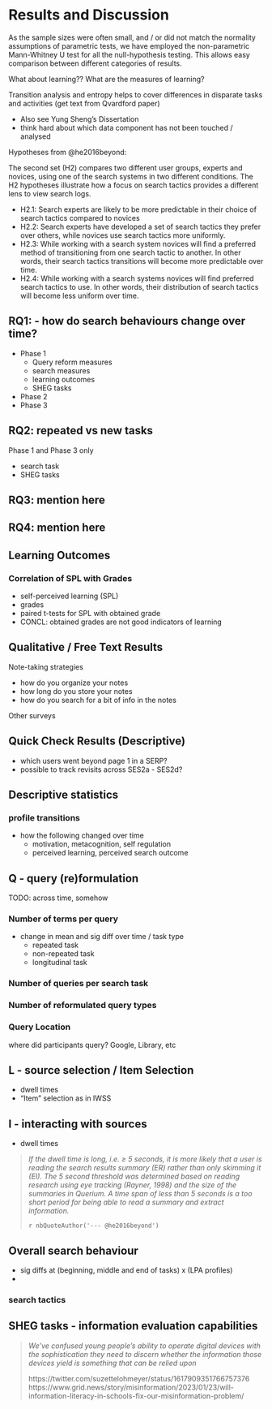 # Results and Discussion


As the sample sizes were often small, and / or did not match the normality assumptions of parametric tests, we have employed the non-parametric Mann-Whitney U test for all the null-hypothesis testing. This allows easy comparison between different categories of results.



What about learning??
What are the measures of learning?

Transition analysis and entropy helps to cover differences in disparate tasks and activities (get text from Qvardford paper)


- Also see Yung Sheng's Dissertation
- think hard about which data component has not been touched / analysed


Hypotheses from @he2016beyond:

The second set (H2) compares two different user groups, experts and novices, using one of the search systems in two different conditions. The H2 hypotheses illustrate how a focus on search tactics provides a different lens to view search logs.

- H2.1: Search experts are likely to be more predictable in their choice of search tactics compared to novices
- H2.2: Search experts have developed a set of search tactics they prefer over others, while novices use search tactics more uniformly.
- H2.3: While working with a search system novices will find a preferred method of transitioning from one search tactic to another. In other words, their search tactics transitions will become more predictable over time.
- H2.4: While working with a search systems novices will find preferred search tactics to use. In other words, their distribution of search tactics will become less uniform over time.


<!-- ## Discussion - Research Questions -->

## RQ1: - how do search behaviours change over time?

- Phase 1
  - Query reform measures
  - search measures
  - learning outcomes
  - SHEG tasks

- Phase 2
- Phase 3

## RQ2: repeated vs new tasks

Phase 1 and Phase 3 only

- search task
- SHEG tasks



## RQ3: mention here


## RQ4: mention here



## Learning Outcomes

### Correlation of SPL with Grades

- self-perceived learning (SPL)
- grades
- paired t-tests for SPL with obtained grade
- CONCL: obtained grades are not good indicators of learning


## Qualitative / Free Text Results

Note-taking strategies

- how do you organize your notes
- how long do you store your notes
- how do you search for a bit of info in the notes

Other surveys




## Quick Check Results (Descriptive)

- which users went beyond page 1 in a SERP?
- possible to track revisits across SES2a - SES2d?




## Descriptive statistics

### profile transitions

- how the following changed over time 
  - motivation, metacognition, self regulation
  - perceived learning, perceived search outcome


## Q - query (re)formulation

<!-- 

Difference between timepoints (across all profiles?)
Difference between profiles (across all times)
Mix (?)

For everything below: change in mean and sig diff over time / task type
    - repeated task
        - A / B
    - non-repeated task
        - A / B
    - longitudinal task
        - A / B

    ✅ Number of terms per query: 
      - query_len_{sum, avg, sd}

    ✅ Number (count) of queries per search task: 
      - query_n_{sum, avg, sd}

    ✅ Number (count) of reformulated query types:
      - query_reform_gen_{sum, avg, sd}
      - query_reform_spec_{sum, avg, sd}
      - query_reform_wsub_{sum, avg, sd}
      - query_reform_rpt_{sum, avg, sd}
      - query_reform_new_{sum, avg, sd}

    ✅ Entropy of query reformulation types
      - for different task types
      - query_reform_{Hs, Ht}
      - 🧠 always use closed state space for better entropy
    
    ⏳ generate report containing each variable (cols?), and each task name (rows)
    like CHI SRC paper

    📃 create graphs

    Query Location: where did participants query?
    - Google, Library, etc

  TODO: 
-->

TODO: across time, somehow

### Number of terms per query

- change in mean and sig diff over time / task type
  - repeated task
  - non-repeated task
  - longitudinal task

### Number of queries per search task


### Number of reformulated query types


### Query Location

where did participants query?
Google, Library, etc



## L - source selection / Item Selection

- dwell times
- "Item" selection as in IWSS

## I - interacting with sources

- dwell times

> 
> *If the dwell time is long, i.e. ≥ 5 seconds, it is more likely that a user is reading the search results summary (ER) rather than only skimming it (EI). The 5 second threshold was determined based on reading research using eye tracking (Rayner, 1998) and the size of the summaries in Querium. A time span of less than 5 seconds is a too short period for being able to read a summary and extract information.*
>
> `r nbQuoteAuthor('--- @he2016beyond')`
>


## Overall search behaviour

- sig diffs at (beginning, middle and end of tasks) x (LPA profiles)
- 


### search tactics



## SHEG tasks - information evaluation capabilities

> *We've confused young people’s ability to operate digital devices with the sophistication they need to discern whether the information those devices yield is something that can be relied upon*
>
> https://twitter.com/suzettelohmeyer/status/1617909351766757376
> https://www.grid.news/story/misinformation/2023/01/23/will-information-literacy-in-schools-fix-our-misinformation-problem/


